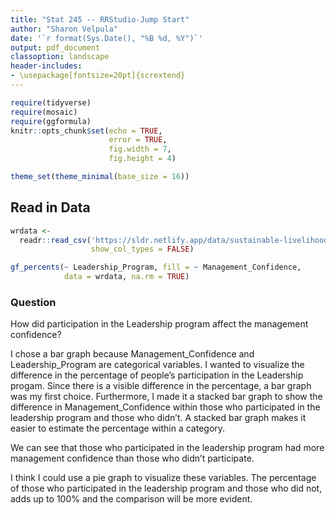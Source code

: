 ```yaml
---
title: "Stat 245 -- RRStudio-Jump Start"
author: "Sharon Velpula"
date: '`r format(Sys.Date(), "%B %d, %Y")`'
output: pdf_document
classoption: landscape
header-includes:
- \usepackage[fontsize=20pt]{scrextend}
---
```


```r
require(tidyverse)
require(mosaic)
require(ggformula)
knitr::opts_chunk$set(echo = TRUE,
                      error = TRUE,
                      fig.width = 7, 
                      fig.height = 4)

theme_set(theme_minimal(base_size = 16))
```


<!-- Put your work below here.  Put text in text chunks, code in R chunks. -->

## Read in Data 

```r
wrdata <- 
  readr::read_csv('https://sldr.netlify.app/data/sustainable-livelihoods.csv', 
                  show_col_types = FALSE)

gf_percents(~ Leadership_Program, fill = ~ Management_Confidence, 
            data = wrdata, na.rm = TRUE)
```

### Question

How did participation in the Leadership program affect the management confidence?

I chose a bar graph because Management_Confidence and Leadership_Program are categorical variables. I wanted to visualize the difference in the percentage of people's participation in the Leadership progam. Since there is a visible difference in the percentage, a bar graph was my first choice. Furthermore, I made it a stacked bar graph to show the difference in Management_Confidence within those who participated in the leadership program and those who didn't. A stacked bar graph makes it easier to estimate the percentage within a category. 

We can see that those who participated in the leadership program had more management confidence than those who didn't participate. 


I think I could use a pie graph to visualize these variables. The percentage of those who participated in the leadership program and those who did not, adds up to 100% and the comparison will be more evident. 
  